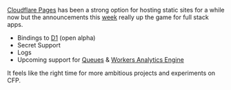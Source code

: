 
[Cloudflare Pages][pages] has been a strong option for hosting static
sites for a while now but the announcements this [week][5] really
up the game for full stack apps.

- Bindings to [D1][d1] (open alpha)
- Secret Support
- Logs
- Upcoming support for [Queues][6] & [Workers Analytics Engine][7]

It feels like the right time for more ambitious projects and experiments on CFP.

[d1]: https://blog.cloudflare.com/d1-open-alpha/
[pages]: https://pages.cloudflare.com/
[5]: https://blog.cloudflare.com/icymi-developer-week-2022-announcements/
[6]: https://developers.cloudflare.com/queues/
[7]: https://developers.cloudflare.com/analytics/analytics-engine/
